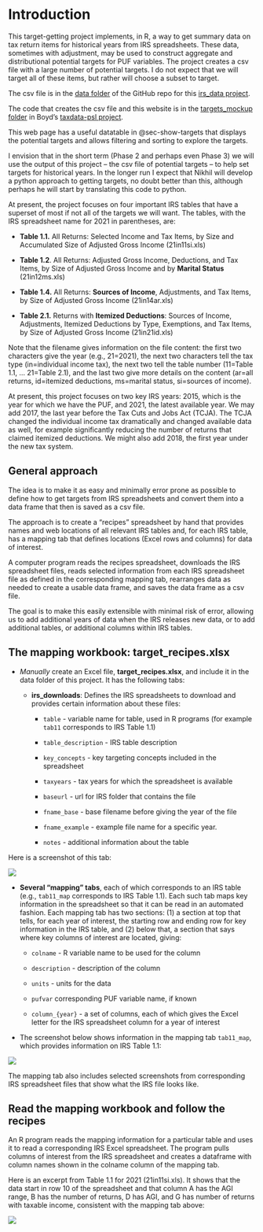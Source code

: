# Introduction

This target-getting project implements, in R, a way to get summary data on tax return items for historical years from IRS spreadsheets. These data, sometimes with adjustment, may be used to construct aggregate and distributional potential targets for PUF variables. The project creates a csv file with a large number of potential targets. I do not expect that we will target all of these items, but rather will choose a subset to target.

The csv file is in the [data folder](https://github.com/donboyd5/irs_targets/tree/main/data) of the GitHub repo for this [irs_data project](https://github.com/donboyd5/taxdata-psl/tree/main).

The code that creates the csv file and this website is in the [targets_mockup folder](https://github.com/donboyd5/taxdata-psl/tree/main/targets_mockup) in Boyd's [taxdata-psl project](https://github.com/donboyd5/irs_targets/tree/main).

This web page has a useful datatable in @sec-show-targets that displays the potential targets and allows filtering and sorting to explore the targets.

I envision that in the short term (Phase 2 and perhaps even Phase 3) we will use the output of this project – the csv file of potential targets – to help set targets for historical years. In the longer run I expect that Nikhil will develop a python approach to getting targets, no doubt better than this, although perhaps he will start by translating this code to python.

At present, the project focuses on four important IRS tables that have a superset of most if not all of the targets we will want. The tables, with the IRS spreadsheet name for 2021 in parentheses, are:

-   **Table 1.1.** All Returns: Selected Income and Tax Items, by Size and Accumulated Size of Adjusted Gross Income (21in11si.xls)

-   **Table 1.2**. All Returns: Adjusted Gross Income, Deductions, and Tax Items, by Size of Adjusted Gross Income and by **Marital Status** (21in12ms.xls)

-   **Table 1.4.** All Returns: **Sources of Income**, Adjustments, and Tax Items, by Size of Adjusted Gross Income (21in14ar.xls)

-   **Table 2.1.** Returns with **Itemized Deductions**: Sources of Income, Adjustments, Itemized Deductions by Type, Exemptions, and Tax Items, by Size of Adjusted Gross Income (21in21id.xls)

Note that the filename gives information on the file content: the first two characters give the year (e.g., 21=2021), the next two characters tell the tax type (in=individual income tax), the next two tell the table number (11=Table 1.1, ... 21=Table 2.1), and the last two give more details on the content (ar=all returns, id=itemized deductions, ms=marital status, si=sources of income).

At present, this project focuses on two key IRS years: 2015, which is the year for which we have the PUF, and 2021, the latest available year. We may add 2017, the last year before the Tax Cuts and Jobs Act (TCJA). The TCJA changed the individual income tax dramatically and changed available data as well, for example significantly reducing the number of returns that claimed itemized deductions. We might also add 2018, the first year under the new tax system.

## General approach

The idea is to make it as easy and minimally error prone as possible to define how to get targets from IRS spreadsheets and convert them into a data frame that then is saved as a csv file.

The approach is to create a "recipes" spreadsheet by hand that provides names and web locations of all relevant IRS tables and, for each IRS table, has a mapping tab that defines locations (Excel rows and columns) for data of interest.

A computer program reads the recipes spreadsheet, downloads the IRS spreadsheet files, reads selected information from each IRS spreadsheet file as defined in the corresponding mapping tab, rearranges data as needed to create a usable data frame, and saves the data frame as a csv file.

The goal is to make this easily extensible with minimal risk of error, allowing us to add additional years of data when the IRS releases new data, or to add additional tables, or additional columns within IRS tables.

## The mapping workbook: target_recipes.xlsx

-   *Manually* create an Excel file, **target_recipes.xlsx**, and include it in the data folder of this project. It has the following tabs:

    -   **irs_downloads**: Defines the IRS spreadsheets to download and provides certain information about these files:

        -   `table` - variable name for table, used in R programs (for example `tab11` corresponds to IRS Table 1.1)

        -   `table_description` - IRS table description

        -   `key_concepts` - key targeting concepts included in the spreadsheet

        -   `taxyears` - tax years for which the spreadsheet is available

        -   `baseurl` - url for IRS folder that contains the file

        -   `fname_base` - base filename before giving the year of the file

        -   `fname_example` - example file name for a specific year.

        -   `notes` - additional information about the table

Here is a screenshot of this tab:

![](images/clipboard-2883034879.png)

-   **Several "mapping" tabs**, each of which corresponds to an IRS table (e.g., `tab11_map` corresponds to IRS Table 1.1). Each such tab maps key information in the spreadsheet so that it can be read in an automated fashion. Each mapping tab has two sections: (1) a section at top that tells, for each year of interest, the starting row and ending row for key information in the IRS table, and (2) below that, a section that says where key columns of interest are located, giving:

    -   `colname` - R variable name to be used for the column

    -   `description` - description of the column

    -   `units` - units for the data

    -   `pufvar` corresponding PUF variable name, if known

    -   `column_{year}` - a set of columns, each of which gives the Excel letter for the IRS spreadsheet column for a year of interest

-   The screenshot below shows information in the mapping tab `tab11_map`, which provides information on IRS Table 1.1:

![](images/clipboard-1877344609.png)

The mapping tab also includes selected screenshots from corresponding IRS spreadsheet files that show what the IRS file looks like.

## Read the mapping workbook and follow the recipes

An R program reads the mapping information for a particular table and uses it to read a corresponding IRS Excel spreadsheet. The program pulls columns of interest from the IRS spreadsheet and creates a dataframe with column names shown in the colname column of the mapping tab.

Here is an excerpt from Table 1.1 for 2021 (21in11si.xls). It shows that the data start in row 10 of the spreadsheet and that column A has the AGI range, B has the number of returns, D has AGI, and G has number of returns with taxable income, consistent with the mapping tab above:

![](images/clipboard-1681514924.png)
